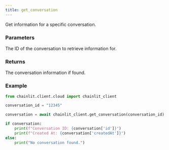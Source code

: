 ```yaml
---
title: get_conversation
---
```


Get information for a specific conversation.

### Parameters

<ParamField path="conversation_id" type="str">
  The ID of the conversation to retrieve information for.
</ParamField>

### Returns

<ResponseField name="conversation" type="ConversationDict" required>
  The conversation information if found.
</ResponseField>

### Example

```python Code Example
from chainlit.client.cloud import chainlit_client

conversation_id = "12345"

conversation = await chainlit_client.get_conversation(conversation_id)

if conversation:
    print(f"Conversation ID: {conversation['id']}")
    print(f"Created At: {conversation['createdAt']}")
else:
    print("No conversation found.")
```
